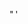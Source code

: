 <span style="padding-right:.2em;">"</span>'<noinclude>

{{Documentation}}
<!--Add interwikis and categories to the /doc subpage.-->
</noinclude>
